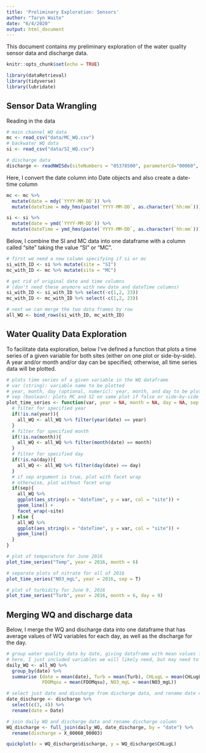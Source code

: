 ```yaml
---
title: 'Preliminary Exploration: Sensors'
author: "Taryn Waite"
date: "6/4/2020"
output: html_document
---
```


This document contains my preliminary exploration of the water quality sensor data and discharge data. 

```r
knitr::opts_chunk$set(echo = TRUE)

library(dataRetrieval)
library(tidyverse)
library(lubridate)
```

## Sensor Data Wrangling

Reading in the data
```r
# main channel WQ data
mc <- read_csv("data/MC_WQ.csv")
# backwater WQ data
si <- read_csv("data/SI_WQ.csv")

# discharge data
discharge <- readNWISdv(siteNumbers = "05378500", parameterCd="00060", startDate = "2015-06-30", endDate = "2018-10-12")

```

Here, I convert the date column into Date objects and also create a date-time column
```r
mc <- mc %>% 
  mutate(date = mdy(`YYYY-MM-DD`)) %>% 
  mutate(dateTime = mdy_hms(paste(`YYYY-MM-DD`, as.character(`hh:mm`))))

si <- si %>% 
  mutate(date = ymd(`YYYY-MM-DD`)) %>% 
  mutate(dateTime = ymd_hms(paste(`YYYY-MM-DD`, as.character(`hh:mm`))))
```


Below, I combine the SI and MC data into one dataframe with a column called "site" taking the value "SI" or "MC".
```r
# first we need a new column specifying if si or mc
si_with_ID <- si %>% mutate(site = "SI")
mc_with_ID <- mc %>% mutate(site = "MC")

# get rid of original date and time columns
# (don't need these anymore with new date and dateTime columns)
si_with_ID <- si_with_ID %>% select(-c(1,2, 23))
mc_with_ID <- mc_with_ID %>% select(-c(1,2, 23))

# next we can merge the two data frames by row
all_WQ <- bind_rows(si_with_ID, mc_with_ID)
```

## Water Quality Data Exploration 

To facilitate data exploration, below I've defined a function that plots a time series of a given variable for both sites (either on one plot or side-by-side). A year and/or month and/or day can be specified; otherwise, all time series data will be plotted.
```r
# plots time series of a given variable in the WQ dataframe
# var (string): variable name to be plotted
# year, month, day (optional, numeric): year, month, and day to be plotted (can specify all, some, or none)
# sep (boolean): plots MC and SI on same plot if false or side-by-side plots if true
plot_time_series <- function(var, year = NA, month = NA, day = NA, sep = F){
  # filter for specified year
  if(!is.na(year)){
    all_WQ <- all_WQ %>% filter(year(date) == year)
  }
  # filter for specified month
  if(!is.na(month)){
    all_WQ <- all_WQ %>% filter(month(date) == month)
  }
  # filter for specified day
  if(!is.na(day)){
    all_WQ <- all_WQ %>% filter(day(date) == day)
  }
  # if sep argument is true, plot with facet wrap
  # otherwise, plot without facet wrap
  if(sep){
    all_WQ %>% 
    ggplot(aes_string(x = "dateTime", y = var, col = "site")) +
    geom_line() +
    facet_wrap(~site)
  } else {
    all_WQ %>% 
    ggplot(aes_string(x = "dateTime", y = var, col = "site")) +
    geom_line()
  }
}


```

```r
# plot of temperature for June 2016
plot_time_series("Temp", year = 2016, month = 6)

# separate plots of nitrate for all of 2016
plot_time_series("NO3_mgL", year = 2016, sep = T)

# plot of turbidity for June 9, 2016
plot_time_series("Turb", year = 2016, month = 6, day = 9)
```


## Merging WQ and discharge data

Below, I merge the WQ and discharge data into one dataframe that has average values of WQ variables for each day, as well as the discharge for the day.
```r
# group water quality data by date, giving dataframe with mean values for each day
# here, I just included variables we will likely need, but may need to add more later
daily_WQ <- all_WQ %>%
  group_by(date) %>% 
  summarise (date = mean(date), Turb = mean(Turb), CHLugL = mean(CHLugL), BGAugL = mean(BGAugL),
             FDOMqsu = mean(FDOMqsu), NO3_mgL = mean(NO3_mgL))

# select just date and discharge from discharge data, and rename date column to match WQ
date_discharge <- discharge %>% 
  select(c(3, 4)) %>% 
  rename(date = Date)

# join daily WQ and discharge data and rename discharge column
WQ_discharge <- full_join(daily_WQ, date_discharge, by = "date") %>% 
  rename(discharge = X_00060_00003)

quickplot(x = WQ_discharge$discharge, y = WQ_discharge$CHLugL)
```

